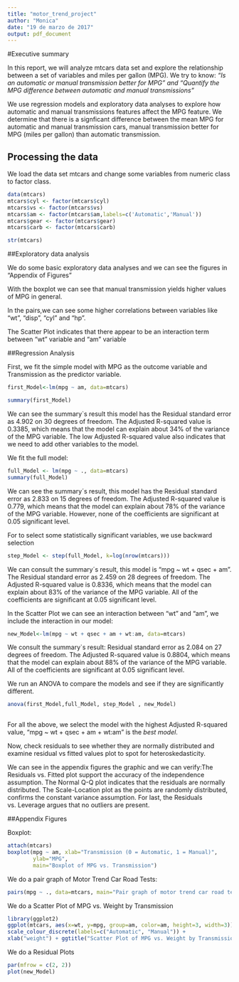```yaml
---
title: "motor_trend_project"
author: "Monica"
date: "19 de marzo de 2017"
output: pdf_document
---
```




#Executive summary

In this report, we will analyze mtcars data set and explore the relationship between a set of variables and miles per gallon (MPG). We try to know:
*“Is an automatic or manual transmission better for MPG” and "Quantify the MPG difference between automatic and manual transmissions"*

We use regression models and exploratory data analyses to explore how automatic and manual transmissions features affect the MPG feature. 
We determine that there is a signficant difference between the mean MPG for automatic and manual transmission cars, manual transmission better for MPG (miles per gallon) than automatic transmission.

## Processing the data

We load the data set mtcars and change some variables from numeric class to factor class.


```r
data(mtcars)
mtcars$cyl <- factor(mtcars$cyl)
mtcars$vs <- factor(mtcars$vs)
mtcars$am <- factor(mtcars$am,labels=c('Automatic','Manual'))
mtcars$gear <- factor(mtcars$gear)
mtcars$carb <- factor(mtcars$carb)

str(mtcars)


```



##Exploratory data analysis

We do some basic exploratory data analyses and we can see the figures in "Appendix of Figures"

With the boxplot we can see that manual transmission yields higher values of MPG in general.

In the pairs,we can see some higher correlations between variables like "wt", "disp", "cyl" and "hp".

The Scatter Plot indicates that there appear to be an interaction term between "wt" variable and "am" variable


##Regression Analysis

First, we fit the simple model with MPG as the outcome variable and Transmission as the predictor variable.
```r
first_Model<-lm(mpg ~ am, data=mtcars)

summary(first_Model) 
```

We can see the summary`s result this model has the Residual standard error as 4.902 on 30 degrees of freedom. The Adjusted R-squared value is 0.3385, which means that the model can explain about 34% of the variance of the MPG variable. 
The low Adjusted R-squared value also indicates that we need to add other variables to the model.

We fit the full model:
```r
full_Model <- lm(mpg ~ ., data=mtcars)
summary(full_Model)
```

We can see the summary´s result, this model has the Residual standard error as 2.833 on 15 degrees of freedom. The Adjusted R-squared value is 0.779, which means that the model can explain about 78% of the variance of the MPG variable. However, none of the coefficients are significant at 0.05 significant level.

For to select some statistically significant variables, we use backward selection

```r
step_Model <- step(full_Model, k=log(nrow(mtcars)))
```

We can consult the summary´s result, this model is "mpg ~ wt + qsec + am". The Residual standard error as 2.459 on 28 degrees of freedom. The Adjusted R-squared value is 0.8336, which means that the model can explain about 83% of the variance of the MPG variable. All of the coefficients are significant at 0.05 significant level.

In the Scatter Plot we can see an interaction between "wt" and "am", we include the interaction in our model:
```r

new_Model<-lm(mpg ~ wt + qsec + am + wt:am, data=mtcars)
```

We consult the summary`s result: Residual standard error as 2.084 on 27 degrees of freedom. The Adjusted R-squared value is 0.8804, which means that the model can explain about 88% of the variance of the MPG variable. All of the coefficients are significant at 0.05 significant level. 

We run an ANOVA to compare the models and see if they are significantly different.

```r
anova(first_Model,full_Model, step_Model , new_Model) 
 
```

For all the above, we select the model with the highest Adjusted R-squared value, "mpg ~ wt + qsec + am + wt:am" is the *best model*.


Now, check residuals to see whether they are normally distributed and examine residual vs fitted values plot to spot for heteroskedasticity.

We can see in the appendix figures the graphic and we can verify:The Residuals vs. Fitted plot support the accuracy of the independence assumption. The Normal Q-Q plot indicates that the residuals are normally distributed. The Scale-Location plot as the points are randomly distributed, confirms the constant variance assumption. For last, the Residuals vs. Leverage argues that no outliers are present.
 
\newpage

##Appendix Figures

Boxplot:
```r
attach(mtcars)
boxplot(mpg ~ am, xlab="Transmission (0 = Automatic, 1 = Manual)",
        ylab="MPG",
        main="Boxplot of MPG vs. Transmission")
```
\newpage
We do a pair graph of Motor Trend Car Road Tests:
```r

pairs(mpg ~ ., data=mtcars, main="Pair graph of motor trend car road tests")


```
\newpage
We do a Scatter Plot of MPG vs. Weight by Transmission

```r
library(ggplot2)
ggplot(mtcars, aes(x=wt, y=mpg, group=am, color=am, height=3, width=3)) + geom_point() +  
scale_colour_discrete(labels=c("Automatic", "Manual")) + 
xlab("weight") + ggtitle("Scatter Plot of MPG vs. Weight by Transmission")


```
\newpage
We do a Residual Plots
```r
par(mfrow = c(2, 2))
plot(new_Model)

```
